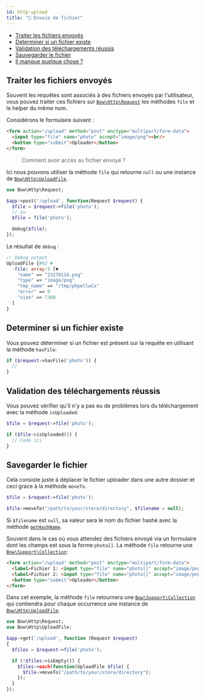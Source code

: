 ```yaml
---
id: http-upload
title: "🛫 Envoie de fichier"
---
```



- [Traiter les fichiers envoyés](#traiter-les-fichiers-envoyés)
- [Determiner si un fichier existe](#determiner-si-un-fichier-existe)
- [Validation des téléchargements réussis](#validation-des-téléchargements-réussis)
- [Sauvegarder le fichier](#savegarder-le-fichier)
- [Il manque quelque chose ?](#il-manque-quelque-chose-)

## Traiter les fichiers envoyés

Souvent les requêtes sont associés à des fichiers envoyés par l'utilisateur, vous pouvez traiter ces fichiers sur [`Bow\Http\Request`](https://bowphp.com/api/master/Bow/Http/Request.html) les méthodes `file` et le helper du même nom.

Considérons le formulaire suivant :

```html
<form action="/upload" method="post" enctype="multipart/form-data">
  <input type="file" name="photo" accept="image/png"><br/>
  <button type="submit">Uploader</button>
</form>
```

> Comment avoir accès au fichier envoyé ?

Ici nous pouvons utiliser la méthode `file` qui retourne `null` ou une instance de [`Bow\Http\UploadFile`](https://bowphp.com/api/master/Bow/Http/UploadFile.html).

```php
use Bow\Http\Request;

$app->post('/upload', function(Request $request) {
  $file = $request->file('photo');
  // ou
  $file = file('photo');

  debug($file);
});
```

Le résultat de `debug` :

```php
// Debug output
UploadFile {#92 ▼
  -file: array:5 [▼
    "name" => "23270116.png"
    "type" => "image/png"
    "tmp_name" => "/tmp/phpellwCx"
    "error" => 0
    "size" => 7388
  ]
}
```

## Determiner si un fichier existe

Vous pouvez déterminer si un fichier est présent sur la requête en utilisant la méthode `hasFile`:

```php
if ($request->hasFile('photo')) {
  //
}
```

## Validation des téléchargements réussis

Vous pouvez vérifier qu'il n'y a pas eu de problèmes lors du téléchargement avec la méthode `isUploaded`:

```php
$file = $request->file('photo');

if ($file->isUploaded()) {
  // Code ici
}
```

## Savegarder le fichier

Cela consiste juste à déplacer le fichier uploader dans une autre dossier et ceci grace à la méthode `moveTo`.

```php
$file = $request->file('photo');

$file->moveTo("/path/to/your/store/directory", $filename = null);
```

Si `$filename` est `null`, sa valeur sera le nom du fichier hashé avec la méthode [`getHashName`](https://bowphp.com/api/master/Bow/Http/UploadFile.html#method_getHashName).

Souvent dans le cas où vous attendez des fichiers envoyé via un formulaire dont les champs est sous la forme `photo[]`. La méthode `file` retourne une [`Bow\Support\Collection`](https://bowphp.com/api/master/Bow/Support/Collection.html):

```html
<form action="/upload" method="post" enctype="multipart/form-data">
  <label>Fichier 1: <input type="file" name="photo[]" accept="image/png"></label><br/>
  <label>Fichier 2: <input type="file" name="photo[]" accept="image/png"></label><br/>
  <button type="submit">Uploader</button>
</form>
```

Dans cet exemple, la méthode `file` retournera une [`Bow\Support\Collection`](https://bowphp.com/api/master/Bow/Support/Collection.html) qui contiendra pour chaque occurrence une instance de [`Bow\Http\UploadFile`](https://bowphp.com/api/master/Bow/Http/UploadFile.html).

```php
use Bow\Http\Request;
use Bow\Http\UploadFile;

$app->get('/upload', function (Request $request)
{
  $files = $request->file('photo');

  if (!$files->isEmpty()) {
    $files->each(function(UploadFile $file) {
      $file->moveTo("/path/to/your/store/directory");
    });
  }
});
```

<SuggestionFeature />
